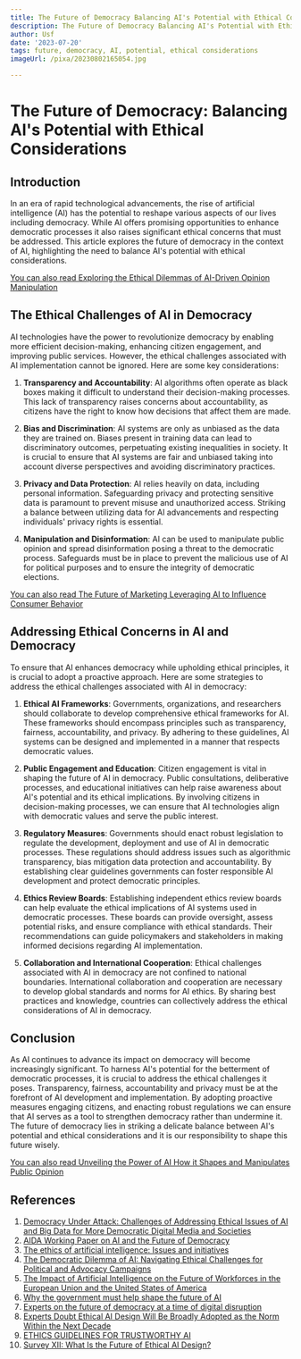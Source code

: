 ```yaml
---
title: The Future of Democracy Balancing AI's Potential with Ethical Considerations
description: The Future of Democracy Balancing AI's Potential with Ethical Considerations
author: Usf
date: '2023-07-20'
tags: future, democracy, AI, potential, ethical considerations
imageUrl: /pixa/20230802165054.jpg

---
```

# The Future of Democracy: Balancing AI's  Potential with  Ethical Considerations

## Introduction

In an era of rapid technological advancements, the rise of artificial intelligence (AI) has the potential  to reshape various aspects of our lives including democracy. While AI offers promising opportunities to enhance democratic processes it also  raises  significant ethical  concerns that must be addressed. This article explores  the future of democracy in the context of AI, highlighting the need to balance AI's potential with ethical considerations.

[You can also read Exploring the Ethical Dilemmas  of  AI-Driven  Opinion Manipulation](Exploring%20the%20Ethical%20Dilemmas%20of%20AI-Driven%20Opinion%20Manipulation)


## The Ethical Challenges of AI in Democracy

AI technologies  have the power to revolutionize democracy by  enabling more efficient decision-making, enhancing citizen engagement, and improving public services. However, the ethical challenges associated with AI  implementation cannot be ignored. Here are some key considerations:

1. **Transparency and Accountability**: AI algorithms often operate  as black boxes making it difficult to  understand their decision-making processes. This lack of transparency raises concerns about accountability, as  citizens have the  right to  know how decisions that affect them are made.

2. **Bias and Discrimination**: AI systems are only as unbiased as the data they are trained on.  Biases present in training data can lead to discriminatory outcomes, perpetuating  existing inequalities in society. It is crucial to ensure that AI  systems are fair and unbiased taking into account diverse perspectives and avoiding discriminatory practices.

3. **Privacy and Data Protection**: AI relies heavily on data, including personal information. Safeguarding privacy and protecting sensitive  data is paramount to prevent misuse and unauthorized access. Striking a balance between utilizing data for AI  advancements and  respecting individuals' privacy rights is essential.

4. **Manipulation and  Disinformation**:  AI can be used to manipulate public opinion and spread  disinformation posing a threat to  the democratic  process. Safeguards must be in place to prevent the malicious use of AI  for political purposes and to ensure the  integrity of democratic elections.

[You can  also read The Future of Marketing Leveraging AI to Influence Consumer Behavior](The%20Future%20of%20Marketing%20Leveraging%20AI%20to%20Influence%20Consumer%20Behavior)


##  Addressing Ethical  Concerns in AI  and Democracy

To ensure that AI enhances democracy while upholding ethical principles, it  is  crucial to adopt a proactive approach. Here are some strategies to address  the ethical challenges associated with AI in democracy:

1. **Ethical AI Frameworks**: Governments, organizations, and researchers should collaborate to develop comprehensive ethical frameworks for AI.  These frameworks should encompass principles such as transparency, fairness, accountability, and privacy. By adhering to these guidelines,  AI  systems  can be designed and implemented in a manner that respects democratic  values.

2.  **Public Engagement and Education**: Citizen engagement is  vital in shaping the future of AI  in democracy. Public consultations, deliberative processes, and educational initiatives can help raise awareness about AI's potential and its ethical implications. By involving citizens in decision-making processes, we can ensure that AI technologies  align with democratic  values and serve the public interest.

3. **Regulatory Measures**: Governments should enact robust legislation to regulate the development, deployment  and use  of AI  in democratic processes. These regulations should address  issues  such as algorithmic transparency, bias mitigation data protection and accountability. By establishing clear guidelines governments can foster responsible AI development and protect  democratic  principles.

4. **Ethics Review Boards**: Establishing independent ethics review boards can help evaluate the ethical implications of AI systems used in democratic processes. These boards can  provide oversight, assess potential risks, and ensure  compliance with ethical  standards.  Their recommendations can guide policymakers and stakeholders in making informed decisions regarding AI implementation.

5.  **Collaboration and International Cooperation**: Ethical challenges associated with AI in democracy are not confined to national boundaries. International collaboration and cooperation are necessary to develop global standards  and norms for AI ethics. By sharing best practices and knowledge, countries can collectively address  the ethical considerations of AI in democracy.

## Conclusion

As AI continues to advance its impact on democracy will become increasingly significant. To harness AI's potential  for the betterment of democratic processes, it is crucial  to address the ethical  challenges  it poses. Transparency, fairness, accountability and  privacy must be at the forefront of AI development and implementation. By adopting proactive measures engaging citizens, and enacting robust regulations we can ensure that AI serves as a tool to strengthen  democracy rather than undermine it. The future of democracy lies in striking a delicate balance between AI's potential and ethical considerations and it is our responsibility to shape this future wisely.

[You  can also read Unveiling the Power of AI  How it Shapes and Manipulates Public Opinion](Unveiling%20the%20Power%20of%20AI%20How%20it%20Shapes%20and%20Manipulates%20Public%20Opinion)


## References

1. [Democracy Under Attack: Challenges of Addressing Ethical Issues of AI and Big Data for  More Democratic Digital  Media and Societies](https://www.frontiersin.org/articles/10.3389/fpos.2021.682945/full)
2. [AIDA Working Paper on AI and the Future of Democracy](https://www.europarl.europa.eu/cmsdata/237002/Working%20Paper%20on%20AI%20and%20the%20Future%20of%20Democracy.pdf)
3. [The ethics of  artificial intelligence:  Issues and initiatives](https://www.europarl.europa.eu/RegData/etudes/STUD/2020/634452/EPRS_STU(2020)634452_EN.pdf)
4.  [The Democratic Dilemma of AI: Navigating Ethical Challenges  for Political and Advocacy  Campaigns](https://www.tectonica.co/ai_ethics)
5.  [The Impact of Artificial Intelligence on the  Future of Workforces in the European Union  and the United States of  America](https://www.whitehouse.gov/wp-content/uploads/2022/12/TTC-EC-CEA-AI-Report-12052022-1.pdf)
6. [Why the government must help shape the future of AI](https://www.brookings.edu/articles/why-the-government-must-help-shape-the-future-of-ai/)
7. [Experts on the future of democracy at  a time of digital disruption](https://www.pewresearch.org/internet/2020/02/21/broader-thoughts-from-key-experts-on-the-future-of-democracy-at-a-time-of-digital-disruption/)
8. [Experts Doubt Ethical AI Design Will Be Broadly Adopted as the Norm Within the Next Decade](https://www.pewresearch.org/internet/2021/06/16/experts-doubt-ethical-ai-design-will-be-broadly-adopted-as-the-norm-within-the-next-decade/)
9. [ETHICS GUIDELINES FOR TRUSTWORTHY AI](https://www.aepd.es/sites/default/files/2019-12/ai-ethics-guidelines.pdf)
10. [Survey XII:  What  Is the Future of Ethical AI Design?](https://www.elon.edu/u/imagining/surveys/xii-2021/ethical-ai-design-2030/)